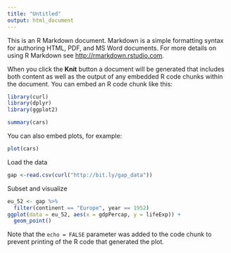 ```yaml
---
title: "Untitled"
output: html_document
---
```


This is an R Markdown document. Markdown is a simple formatting syntax for authoring HTML, PDF, and MS Word documents. For more details on using R Markdown see <http://rmarkdown.rstudio.com>.

When you click the **Knit** button a document will be generated that includes both content as well as the output of any embedded R code chunks within the document. You can embed an R code chunk like this:

```r
library(curl)
library(dplyr)
library(ggplot2)
```


```r
summary(cars)
```

You can also embed plots, for example:

```r
plot(cars)
```

Load the data

```r
gap <-read.csv(curl("http://bit.ly/gap_data"))
```

Subset and visualize

```r
eu_52 <- gap %>%
  filter(continent == "Europe", year == 1952)
ggplot(data = eu_52, aes(x = gdpPercap, y = lifeExp)) +
  geom_point()
```


Note that the `echo = FALSE` parameter was added to the code chunk to prevent printing of the R code that generated the plot.
